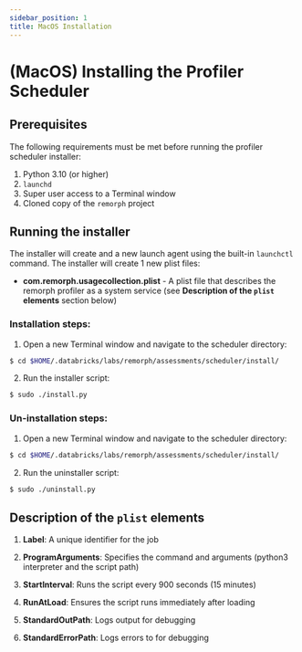```yaml
---
sidebar_position: 1
title: MacOS Installation
---
```


# (MacOS) Installing the Profiler Scheduler

## Prerequisites

The following requirements must be met before running the profiler scheduler installer:
1. Python 3.10 (or higher)
2. `launchd`
3. Super user access to a Terminal window
4. Cloned copy of the `remorph` project

## Running the installer

The installer will create and a new launch agent using the built-in `launchctl` command. The installer will create 1 new plist files:

- **com.remorph.usagecollection.plist** - A plist file that describes the remorph profiler as a system service (see **Description of the `plist` elements** section below)

### Installation steps:

1. Open a new Terminal window and navigate to the scheduler directory:

```bash
$ cd $HOME/.databricks/labs/remorph/assessments/scheduler/install/
```

2. Run the installer script:

```bash
$ sudo ./install.py
```

### Un-installation steps:

1. Open a new Terminal window and navigate to the scheduler directory:

```bash
$ cd $HOME/.databricks/labs/remorph/assessments/scheduler/install/
```

2. Run the uninstaller script:

```bash
$ sudo ./uninstall.py
```

## Description of the `plist` elements

1. **Label**: A unique identifier for the job

2. **ProgramArguments**: Specifies the command and arguments (python3 interpreter and the script path)

3. **StartInterval**: Runs the script every 900 seconds (15 minutes)

4. **RunAtLoad**: Ensures the script runs immediately after loading

5. **StandardOutPath**: Logs output for debugging

6. **StandardErrorPath**: Logs errors to for debugging
